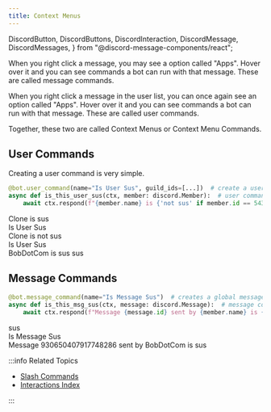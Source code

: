 ```yaml
---
title: Context Menus
---
```


  DiscordButton,
  DiscordButtons,
  DiscordInteraction,
  DiscordMessage,
  DiscordMessages,
} from "@discord-message-components/react";

When you right click a message, you may see a option called "Apps". Hover over it and you can see
commands a bot can run with that message. These are called message commands.

When you right click a message in the user list, you can once again see an option called "Apps". 
Hover over it and you can see commands a bot can run with that message. These are called user commands.

Together, these two are called Context Menus or Context Menu Commands.

## User Commands

Creating a user command is very simple.

```python
@bot.user_command(name="Is User Sus", guild_ids=[...])  # create a user command for the supplied guilds
async def is_this_user_sus(ctx, member: discord.Member):  # user commands return the member
    await ctx.respond(f"{member.name} is {'not sus' if member.id == 543397958197182464 else 'sus'}")
```

<DiscordMessages>
  <DiscordMessage
    author="BobDotCom"
    avatar="https://cdn.discordapp.com/avatars/690420846774321221/5a2e465e7a4a56aa18b50ee94cde4229.png"
  >
    Clone is sus
  </DiscordMessage>
  <DiscordMessage
    author="Pycord Manager"
    avatar="https://cdn.discordapp.com/avatars/882631512829329448/32b7c23df364938574997fc86ef24cee.png"
    bot
  >
    <div slot="interactions">
      <DiscordInteraction
        author="Clone"
        avatar="https://cdn.discordapp.com/avatars/543397958197182464/fe1297ec629e24faeb2d293b7259f2ab.png"
        command
      >
        Is User Sus
      </DiscordInteraction>
    </div>
    Clone is not sus
  </DiscordMessage>
  <DiscordMessage
    author="Pycord Manager"
    avatar="https://cdn.discordapp.com/avatars/882631512829329448/32b7c23df364938574997fc86ef24cee.png"
    bot
  >
    <div slot="interactions">
      <DiscordInteraction
        author="Clone"
        avatar="https://cdn.discordapp.com/avatars/543397958197182464/fe1297ec629e24faeb2d293b7259f2ab.png"
        command
      >
        Is User Sus
      </DiscordInteraction>
    </div>
    BobDotCom is sus
  </DiscordMessage>
  <DiscordMessage
    author="BobDotCom"
    avatar="https://cdn.discordapp.com/avatars/690420846774321221/5a2e465e7a4a56aa18b50ee94cde4229.png"
  >
    sus
  </DiscordMessage>
</DiscordMessages>

## Message Commands

```python title="Message Commands Example"
@bot.message_command(name="Is Message Sus")  # creates a global message command. use guild_ids=[] to create guild-specific commands.
async def is_this_msg_sus(ctx, message: discord.Message):  # message commands return the message
    await ctx.respond(f"Message {message.id} sent by {member.name} is {'not sus' if message.id == 543397958197182464 else 'sus'}")
```

<DiscordMessages>
  <DiscordMessage
    author="BobDotCom"
    avatar="https://cdn.discordapp.com/avatars/690420846774321221/5a2e465e7a4a56aa18b50ee94cde4229.png"
  >
    sus
  </DiscordMessage>
  <DiscordMessage
    author="Pycord Manager"
    avatar="https://cdn.discordapp.com/avatars/882631512829329448/32b7c23df364938574997fc86ef24cee.png"
    bot
  >
    <div slot="interactions">
      <DiscordInteraction
        author="Clone"
        avatar="https://cdn.discordapp.com/avatars/543397958197182464/fe1297ec629e24faeb2d293b7259f2ab.png"
        command
      >
        Is Message Sus
      </DiscordInteraction>
    </div>
    Message 930650407917748286 sent by BobDotCom is sus
  </DiscordMessage>
</DiscordMessages>

:::info Related Topics

- [Slash Commands](slash-commands)
- [Interactions Index](../Interactions)

:::
